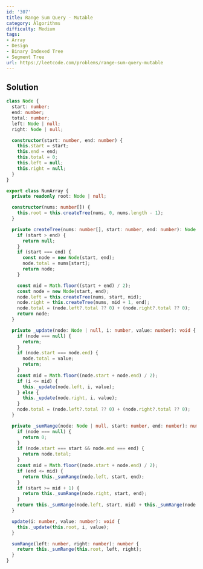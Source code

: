 ```yaml
---
id: '307'
title: Range Sum Query - Mutable
category: Algorithms
difficulty: Medium
tags:
- Array
- Design
- Binary Indexed Tree
- Segment Tree
url: https://leetcode.com/problems/range-sum-query-mutable
---
```


## Solution

```typescript filename="solution.ts" copy
class Node {
  start: number;
  end: number;
  total: number;
  left: Node | null;
  right: Node | null;

  constructor(start: number, end: number) {
    this.start = start;
    this.end = end;
    this.total = 0;
    this.left = null;
    this.right = null;
  }
}

export class NumArray {
  private readonly root: Node | null;

  constructor(nums: number[]) {
    this.root = this.createTree(nums, 0, nums.length - 1);
  }

  private createTree(nums: number[], start: number, end: number): Node | null {
    if (start > end) {
      return null;
    }
    if (start === end) {
      const node = new Node(start, end);
      node.total = nums[start];
      return node;
    }

    const mid = Math.floor((start + end) / 2);
    const node = new Node(start, end);
    node.left = this.createTree(nums, start, mid);
    node.right = this.createTree(nums, mid + 1, end);
    node.total = (node.left?.total ?? 0) + (node.right?.total ?? 0);
    return node;
  }

  private _update(node: Node | null, i: number, value: number): void {
    if (node === null) {
      return;
    }
    if (node.start === node.end) {
      node.total = value;
      return;
    }
    const mid = Math.floor((node.start + node.end) / 2);
    if (i <= mid) {
      this._update(node.left, i, value);
    } else {
      this._update(node.right, i, value);
    }
    node.total = (node.left?.total ?? 0) + (node.right?.total ?? 0);
  }

  private _sumRange(node: Node | null, start: number, end: number): number {
    if (node === null) {
      return 0;
    }
    if (node.start === start && node.end === end) {
      return node.total;
    }
    const mid = Math.floor((node.start + node.end) / 2);
    if (end <= mid) {
      return this._sumRange(node.left, start, end);
    }
    if (start >= mid + 1) {
      return this._sumRange(node.right, start, end);
    }
    return this._sumRange(node.left, start, mid) + this._sumRange(node.right, mid + 1, end);
  }

  update(i: number, value: number): void {
    this._update(this.root, i, value);
  }

  sumRange(left: number, right: number): number {
    return this._sumRange(this.root, left, right);
  }
}
```

